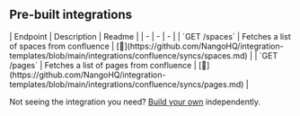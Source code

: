
## Pre-built integrations

<AccordionGroup>


<Accordion title="Others">
| Endpoint | Description | Readme |
| - | - | - |
| `GET /spaces` | Fetches a list of spaces from confluence | [🔗](https://github.com/NangoHQ/integration-templates/blob/main/integrations/confluence/syncs/spaces.md) |
| `GET /pages` | Fetches a list of pages from confluence | [🔗](https://github.com/NangoHQ/integration-templates/blob/main/integrations/confluence/syncs/pages.md) |
</Accordion>

</AccordionGroup>

<Tip>Not seeing the integration you need? [Build your own](https://nango.dev/docs/guides/platform/functions) independently.</Tip>
